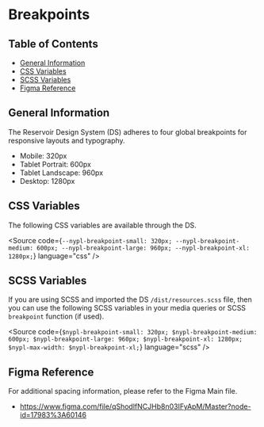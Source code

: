 
<Meta title="Style Guide/Breakpoints" />

# Breakpoints

## Table of Contents

- [General Information](#general-information)
- [CSS Variables](#css-variables)
- [SCSS Variables](#scss-variables)
- [Figma Reference](#figma-reference)

## General Information

The Reservoir Design System (DS) adheres to four global breakpoints for
responsive layouts and typography.

- Mobile: 320px
- Tablet Portrait: 600px
- Tablet Landscape: 960px
- Desktop: 1280px

## CSS Variables

The following CSS variables are available through the DS.

<Source
  code={`
--nypl-breakpoint-small: 320px;
--nypl-breakpoint-medium: 600px;
--nypl-breakpoint-large: 960px;
--nypl-breakpoint-xl: 1280px;
`}
  language="css"
/>

## SCSS Variables

If you are using SCSS and imported the DS `/dist/resources.scss` file, then you
can use the following SCSS variables in your media queries or SCSS `breakpoint`
function (if used).

<Source
  code={`
$nypl-breakpoint-small: 320px;
$nypl-breakpoint-medium: 600px;
$nypl-breakpoint-large: 960px;
$nypl-breakpoint-xl: 1280px;
$nypl-max-width: $nypl-breakpoint-xl;
`}
  language="scss"
/>

## Figma Reference

For additional spacing information, please refer to the Figma Main file.

- https://www.figma.com/file/qShodlfNCJHb8n03IFyApM/Master?node-id=17983%3A60146
